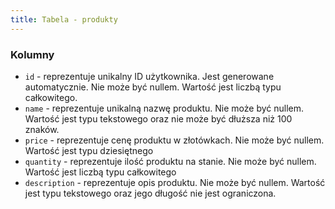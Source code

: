 ```yaml
---
title: Tabela - produkty
---
```


### Kolumny

- `id` - reprezentuje unikalny ID użytkownika. Jest generowane automatycznie. Nie może być nullem. Wartość jest liczbą typu całkowitego.
- `name` - reprezentuje unikalną nazwę produktu. Nie może być nullem. Wartość jest typu tekstowego oraz nie może być dłuższa niż 100 znaków.
- `price` - reprezentuje cenę produktu w złotówkach. Nie może być nullem. Wartość jest typu dziesiętnego
- `quantity` - reprezentuje ilość produktu na stanie. Nie może być nullem. Wartość jest liczbą typu całkowitego
- `description` - reprezentuje opis produktu. Nie może być nullem. Wartość jest typu tekstowego oraz jego długość nie jest ograniczona.
